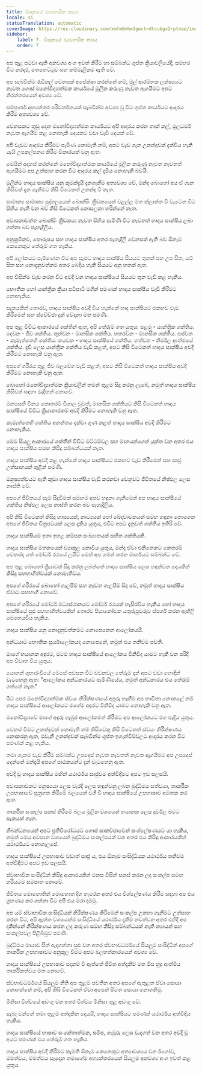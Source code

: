```yaml
---
title: විඥානයේ ව්‍යවහාරික න්‍යාය
locale: si
statusTranslation: automatic
coverImage: https://res.cloudinary.com/xmfm6mhw3gwctndtcubgx2rptnae/image/upload/v1741354419/small_cover_la_gran_rebelion_28716e29d2.webp
sidebar:
    label: 7. විඥානයේ ව්‍යවහාරික න්‍යාය
    order: 7
---
```

අප තුළ පටවා ඇති අනවශ්‍ය අංග ඉවත් කිරීම හා සම්බන්ධ ගුප්ත ක්‍රියාවලියේදී, සමහර විට කරදර, තෙහෙට්ටුව සහ කම්මැලිකම ඇති වේ.

අප සැබවින්ම රැඩිකල් වෙනසක් අපේක්ෂා කරන්නේ නම්, මුල් ආරම්භක ලක්ෂ්‍යයට නැවත ගොස් මනෝවිද්‍යාත්මක කාර්යයේ මූලික කරුණු නැවත ඇගයීමට අපට නිරන්තරයෙන් අවශ්‍ය වේ.

සම්පූර්ණ අභ්‍යන්තර පරිවර්තනයක් සැබවින්ම අවශ්‍ය වූ විට ගුප්ත කාර්යයට ආදරය කිරීම අත්‍යවශ්‍ය වේ.

වෙනසකට තුඩු දෙන මනෝවිද්‍යාත්මක කාර්යයට අපි ආදරය කරන තාක් කල්, මූලධර්ම නැවත ඇගයීම කළ නොහැකි දෙයකට වඩා වැඩි දෙයක් වේ.

අපි වැඩට ආදරය කිරීමට පැමිණ නොමැති නම්, අපට වැඩ ගැන උනන්දුවක් දැක්විය හැකි යැයි උපකල්පනය කිරීම විකාරයක් වනු ඇත.

මෙයින් අදහස් කරන්නේ මනෝවිද්‍යාත්මක කාර්යයේ මූලික කරුණු නැවත නැවතත් ඇගයීමට අප උත්සාහ කරන විට ආදරය කල් දැමිය නොහැකි බවයි.

මුලින්ම හෘදය සාක්ෂිය යනු කුමක්දැයි දැනගැනීම අත්‍යවශ්‍ය වේ, මන්ද බොහෝ අය ඒ ගැන කිසිවක් දැන ගැනීමට කිසි විටෙකත් උනන්දු වී නැත.

සාමාන්‍ය සාමාන්‍ය පුද්ගලයෙක් බොක්සිං ක්‍රීඩකයෙක් වළල්ල මත ක්ලාන්ත වී වැටෙන විට සිහිය නැති වන බව කිසි විටෙකත් නොසලකා හරින්නේ නැත.

අවාසනාවන්ත බොක්සිං ක්‍රීඩකයා නැවත සිහිය පැමිණි විට නැවතත් හෘදය සාක්ෂිය ලබා ගන්නා බව පැහැදිලිය.

අනුක්‍රමිකව, පෞරුෂය සහ හෘදය සාක්ෂිය අතර පැහැදිලි වෙනසක් ඇති බව ඕනෑම කෙනෙකුට තේරුම් ගත හැකිය.

අපි ලෝකයට පැමිණෙන විට අප සැමට හෘදය සාක්ෂිය සියයට තුනක් සහ උප සිත, යටි සිත සහ නොදැනුවත්කම අතර බෙදිය හැකි සියයට අනූ හතක් ඇත.

අප විසින්ම වැඩ කරන විට අවදි වන හෘදය සාක්ෂියේ සියයට තුන වැඩි කළ හැකිය.

භෞතික හෝ යාන්ත්‍රික ක්‍රියා පටිපාටි මගින් පමණක් හෘදය සාක්ෂිය වැඩි කිරීමට නොහැකිය.

සැකයකින් තොරව, හෘදය සාක්ෂිය අවදි විය හැක්කේ හෘද සාක්ෂියට එකඟව වැඩ කිරීමෙන් සහ ස්වේච්ඡා දුක් වේදනා මත පමණි.

අප තුළ විවිධ ආකාරයේ ශක්තීන් ඇත, අපි තේරුම් ගත යුතුය: පළමු - යාන්ත්‍රික ශක්තිය. දෙවන - ජීව ශක්තිය. තුන්වන - මානසික ශක්තිය. හතරවන - මානසික ශක්තිය. පස්වන - කැමැත්තෙහි ශක්තිය. හයවන - හෘදය සාක්ෂියේ ශක්තිය. හත්වන - නිර්මල ආත්මයේ ශක්තිය. දැඩි ලෙස යාන්ත්‍රික ශක්තිය වැඩි කළත්, අපට කිසි විටෙකත් හෘදය සාක්ෂිය අවදි කිරීමට නොහැකි වනු ඇත.

අපගේ ශරීරය තුළ ජීව බලවේග වැඩි කළත්, අපට කිසි විටෙකත් හෘදය සාක්ෂිය අවදි කිරීමට නොහැකි වනු ඇත.

බොහෝ මනෝවිද්‍යාත්මක ක්‍රියාවලීන් තමන් තුළම සිදු කරනු ලැබේ, නමුත් හෘදය සාක්ෂිය කිසිවක් සඳහා මැදිහත් නොවේ.

මනසෙහි විනය කොතරම් විශාල වුවත්, මානසික ශක්තියට කිසි විටෙකත් හෘදය සාක්ෂියේ විවිධ ක්‍රියාකාරකම් අවදි කිරීමට නොහැකි වනු ඇත.

කැමැත්තෙහි ශක්තිය අනන්තය දක්වා ගුණ කළත් හෘදය සාක්ෂිය අවදි කිරීමට නොහැකිය.

මෙම සියලු ආකාරයේ ශක්තීන් විවිධ මට්ටම්වල සහ මානයන්ගෙන් යුක්ත වන අතර එය හෘදය සාක්ෂිය සමඟ කිසිදු සම්බන්ධයක් නැත.

හෘදය සාක්ෂිය අවදි කළ හැක්කේ හෘදය සාක්ෂියට එකඟව වැඩ කිරීමෙන් සහ සෘජු උත්සාහයන් තුළින් පමණි.

මනුෂ්‍යත්වයට ඇති කුඩා හෘදය සාක්ෂිය වැඩි කරනවා වෙනුවට ජීවිතයේ නිෂ්ඵල ලෙස නාස්ති වේ.

අපගේ ජීවිතයේ සෑම සිදුවීමක් සමඟම අපව හඳුනා ගැනීමෙන් අප හෘදය සාක්ෂියේ ශක්තිය නිෂ්ඵල ලෙස නාස්ති කරන බව පැහැදිලිය.

අපි කිසි විටෙකත් කිසිදු හාස්‍යයක්, නාට්‍යයක් හෝ ඛේදවාචකයක් සමඟ හඳුනා නොගෙන අපගේ ජීවිතය චිත්‍රපටයක් ලෙස දැකිය යුතුය, එවිට අපට දැනුවත් ශක්තිය ඉතිරි වේ.

හෘදය සාක්ෂියම ඉතා ඉහළ කම්පන සංඛ්‍යාතයක් සහිත ශක්තියකි.

හෘදය සාක්ෂිය මතකයෙන් ව්‍යාකූල නොවිය යුතුය, මන්ද ඒවා එකිනෙකට කෙතරම් වෙනස්ද යත් මෝටර් රථයේ ලයිට් මෙන් අප ගමන් කරන මාර්ගයට සම්බන්ධ වේ.

අප තුළ බොහෝ ක්‍රියාවන් සිදු කරනු ලබන්නේ හෘදය සාක්ෂිය ලෙස හඳුන්වන දෙයකින් කිසිදු සහභාගීත්වයක් නොමැතිවය.

අපගේ ශරීරයේ බොහෝ ගැලපීම් සහ නැවත ගැලපීම් සිදු වේ, නමුත් හෘදය සාක්ෂිය ඒවාට සහභාගී නොවේ.

අපගේ ශරීරයේ මෝටර් මධ්‍යස්ථානයට මෝටර් රථයක් හැසිරවිය හැකිය හෝ හෘදය සාක්ෂියේ සුළු සහභාගීත්වයකින් තොරව පියානෝවක යතුරුපුවරුව ස්පර්ශ කරන ඇඟිලි මෙහෙයවිය හැකිය.

හෘදය සාක්ෂිය යනු නොදැනුවත්කමට නොපෙනෙන ආලෝකයයි.

අන්ධයාට භෞතික සූර්යාලෝකයද නොපෙනේ, නමුත් එය තනිවම පවතී.

මාගේ භයානක අඳුරට, මටම හෘදය සාක්ෂියේ ආලෝකය විනිවිද යාමට හැකි වන පරිදි අප විවෘත විය යුතුය.

යොහන් ශුභාරංචියේ මෙසේ පවසන විට වචනවල තේරුම දැන් අපට වඩා හොඳින් වැටහෙනු ඇත: "ආලෝකය අන්ධකාරයට පැමිණියේය, නමුත් අන්ධකාරය එය තේරුම් ගත්තේ නැත."

මීට පෙර මනෝවිද්‍යාත්මක ස්වයං නිරීක්ෂණයේ අපූරු හැඟීම අප භාවිතා නොකළේ නම් හෘදය සාක්ෂියේ ආලෝකයට මගේම අඳුරට විනිවිද යාමට නොහැකි වනු ඇත.

මනෝවිද්‍යාවේ මාගේ අඳුරු ගැඹුර ආලෝකමත් කිරීමට අප ආලෝකයට මග පෑදිය යුතුය.

වෙනස් වීමට උනන්දුවක් නොමැති නම් කිසිවෙකු කිසි විටෙකත් ස්වයං නිරීක්ෂණය නොකරනු ඇත, එවැනි උනන්දුවක් සැබවින්ම ගුප්ත ඉගැන්වීම්වලට ආදරය කරන විට පමණක් කළ හැකිය.

තමා ගැනම වැඩ කිරීම සම්බන්ධ උපදෙස් නැවත නැවතත් නැවත ඇගයීමට අප උපදෙස් දෙන්නේ මන්දැයි අපගේ පාඨකයන්ට දැන් වැටහෙනු ඇත.

අවදි වූ හෘදය සාක්ෂිය මඟින් යථාර්ථය සෘජුවම අත්විඳීමට අපට ඉඩ සලසයි.

අවාසනාවකට මනුෂ්‍යයා ලෙස වැරදි ලෙස හඳුන්වනු ලබන බුද්ධිමය සත්වයා, තාර්කික උපභාෂාවේ සූත්‍රගත කිරීමේ බලයෙන් වශී වී හෘදය සාක්ෂියේ උපභාෂාව අමතක කර ඇත.

තාර්කික සංකල්ප සකස් කිරීමේ බලය මූලික වශයෙන් භයානක ලෙස දුර්වල බවට සැකයක් නැත.

නිබන්ධනයෙන් අපට ප්‍රතිවිරෝධයට ගොස් සාකච්ඡාවෙන් සංශ්ලේෂණයට යා හැකිය, නමුත් මෙය අවසාන වශයෙන් බුද්ධිමය සංකල්පයක් වන අතර එය කිසිඳු ආකාරයකින් යථාර්ථයට නොගැලපේ.

හෘදය සාක්ෂියේ උපභාෂාව වඩාත් සෘජු ය, එය ඕනෑම සංසිද්ධියක යථාර්ථය තනිවම අත්විඳීමට අපට ඉඩ සලසයි.

ස්වාභාවික සංසිද්ධීන් කිසිඳු ආකාරයකින් මනස විසින් සකස් කරන ලද සංකල්ප සමඟ හරියටම සමපාත නොවේ.

ජීවිතය මොහොතින් මොහොත දිග හැරෙන අතර එය විශ්ලේෂණය කිරීම සඳහා අප එය ග්‍රහණය කර ගන්නා විට අපි එය මරා දමමු.

අප යම් ස්වාභාවික සංසිද්ධියක් නිරීක්ෂණය කිරීමෙන් සංකල්ප උකහා ගැනීමට උත්සාහ කරන විට, අපි ඇත්ත වශයෙන්ම සංසිද්ධියේ යථාර්ථය දැකීම නවත්වන අතර එහිදී අප දකින්නේ නිරීක්ෂණය කරන ලද කරුණ සමඟ කිසිදු සම්බන්ධයක් නැති න්‍යායන් සහ සංකල්පවල පිළිබිඹුව පමණි.

බුද්ධිමය මායාව සිත් ඇදගන්නා සුළු වන අතර ස්වභාවධර්මයේ සියලුම සංසිද්ධීන් අපගේ තාර්කික උපභාෂාවට අනුකූල වීමට අපට බලහත්කාරයෙන් අවශ්‍ය වේ.

හෘදය සාක්ෂියේ උපභාෂාව පදනම් වී ඇත්තේ ජීවිත අත්දැකීම් මත මිස හුදු ආත්මීය තාර්කිකත්වය මත නොවේ.

ස්වභාවධර්මයේ සියලුම නීති අප තුළම පවතින අතර අපගේ ඇතුළත ඒවා සොයා නොගන්නේ නම්, අපි කිසි විටෙකත් ඒවා අපෙන් පිටත සොයා නොගනිමු.

මිනිසා විශ්වයේ අඩංගු වන අතර විශ්වය මිනිසා තුළ අඩංගු වේ.

සැබෑ වන්නේ තමා තුළම අත්දකින දෙයයි, හෘදය සාක්ෂියට පමණක් යථාර්ථය අත්විඳිය හැකිය.

හෘදය සාක්ෂියේ භාෂාව සංකේතාත්මක, සමීප, ගැඹුරු ලෙස වැදගත් වන අතර අවදි වූ අයට පමණක් එය තේරුම් ගත හැකිය.

හෘදය සාක්ෂිය අවදි කිරීමට කැමති ඕනෑම කෙනෙකුට අත්‍යාවශ්‍යය වන ඊගෝව, මමත්වය, මමත්වය සෑදෙන තමාගේම අභ්‍යන්තරයෙන් සියලුම අනවශ්‍ය අංග ඉවත් කළ යුතුය.

